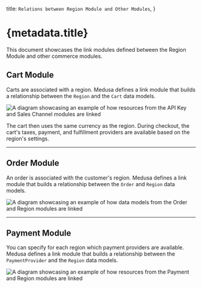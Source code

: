   title: `Relations between Region Module and Other Modules`,
}

# {metadata.title}

This document showcases the link modules defined between the Region Module and other commerce modules.

## Cart Module

Carts are associated with a region. Medusa defines a link module that builds a relationship between the `Region` and the `Cart` data models.

![A diagram showcasing an example of how resources from the API Key and Sales Channel modules are linked](https://res.cloudinary.com/dza7lstvk/image/upload/v1716543714/Medusa%20Resources/customer-region_rtmymb.jpg)

The cart then uses the same currency as the region. During checkout, the cart's taxes, payment, and fulfillment providers are available based on the region's settings.

---

## Order Module

An order is associated with the customer's region. Medusa defines a link module that builds a relationship between the `Order` and `Region` data models.

![A diagram showcasing an example of how data models from the Order and Region modules are linked](https://res.cloudinary.com/dza7lstvk/image/upload/v1716555119/Medusa%20Resources/order-region_ihkp2u.jpg)

---

## Payment Module

You can specify for each region which payment providers are available. Medusa defines a link module that builds a relationship between the `PaymentProvider` and the `Region` data models.

![A diagram showcasing an example of how resources from the Payment and Region modules are linked](https://res.cloudinary.com/dza7lstvk/image/upload/v1711569520/Medusa%20Resources/payment-region_jyo2dz.jpg)
